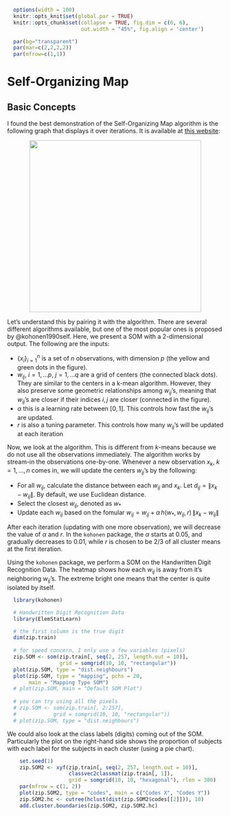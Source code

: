 \def\cA{{\cal A}}
\def\cB{{\cal B}}
\def\cC{{\cal C}}
\def\cD{{\cal D}}
\def\cE{{\cal E}}
\def\cF{{\cal F}}
\def\cG{{\cal G}}
\def\cH{{\cal H}}
\def\cI{{\cal I}}
\def\cJ{{\cal J}}
\def\cK{{\cal K}}
\def\cL{{\cal L}}
\def\cM{{\cal M}}
\def\cN{{\cal N}}
\def\cO{{\cal O}}
\def\cP{{\cal P}}
\def\cQ{{\cal Q}}
\def\cR{{\cal R}}
\def\cS{{\cal S}}
\def\cT{{\cal T}}
\def\cU{{\cal U}}
\def\cV{{\cal V}}
\def\cW{{\cal W}}
\def\cX{{\cal X}}
\def\cY{{\cal Y}}
\def\cZ{{\cal Z}}

\def\bA{\mathbf{A}}
\def\bB{\mathbf{B}}
\def\bC{\mathbf{C}}
\def\bD{\mathbf{D}}
\def\bE{\mathbf{E}}
\def\bF{\mathbf{F}}
\def\bG{\mathbf{G}}
\def\bH{\mathbf{H}}
\def\bI{\mathbf{I}}
\def\bJ{\mathbf{J}}
\def\bK{\mathbf{K}}
\def\bL{\mathbf{L}}
\def\bM{\mathbf{M}}
\def\bN{\mathbf{N}}
\def\bO{\mathbf{O}}
\def\bP{\mathbf{P}}
\def\bQ{\mathbf{Q}}
\def\bR{\mathbf{R}}
\def\bS{\mathbf{S}}
\def\bT{\mathbf{T}}
\def\bU{\mathbf{U}}
\def\bV{\mathbf{V}}
\def\bW{\mathbf{W}}
\def\bX{\mathbf{X}}
\def\bY{\mathbf{Y}}
\def\bZ{\mathbf{Z}}

\def\ba{\mathbf{a}}
\def\bb{\mathbf{b}}
\def\bc{\mathbf{c}}
\def\bd{\mathbf{d}}
\def\be{\mathbf{e}}
<!-- Conflict \def\bf{\mathbf{f}} -->
\def\bg{\mathbf{g}}
\def\bh{\mathbf{h}}
\def\bi{\mathbf{i}}
\def\bj{\mathbf{j}}
\def\bk{\mathbf{k}}
\def\bl{\mathbf{l}}
\def\bm{\mathbf{m}}
\def\bn{\mathbf{n}}
\def\bo{\mathbf{o}}
\def\bp{\mathbf{p}}
\def\bq{\mathbf{q}}
\def\br{\mathbf{r}}
\def\bs{\mathbf{s}}
\def\bt{\mathbf{t}}
\def\bu{\mathbf{u}}
\def\bv{\mathbf{v}}
\def\bw{\mathbf{w}}
\def\bx{\mathbf{x}}
\def\by{\mathbf{y}}
\def\bz{\mathbf{z}}

\def\bzero{\mathbf{0}}
\def\balpha{\boldsymbol{\alpha}}
\def\bbeta{\boldsymbol{\beta}}
\def\btheta{\boldsymbol{\theta}}
\def\bxi{\boldsymbol{\xi}}
\def\bmu{\boldsymbol{\mu}}
\def\bepsilon{\boldsymbol{\epsilon}}

\def\T{\text{T}}
\def\Trace{\text{Trace}}
\def\Cov{\text{Cov}}
\def\Var{\text{Var}}
\def\E{\text{E}}
\def\pr{\text{pr}}
\def\Prob{\text{P}}
\def\argmin{\arg\min}
\def\argmax{\arg\max}

```r
  options(width = 100)
  knitr::opts_knit$set(global.par = TRUE)
  knitr::opts_chunk$set(collapse = TRUE, fig.dim = c(6, 6),
                        out.width = "45%", fig.align = 'center')
```
```r
  par(bg="transparent")
  par(mar=c(2,2,2,2))
  par(mfrow=c(1,1))
```

# Self-Organizing Map

## Basic Concepts 

I found the best demonstration of the Self-Organizing Map algorithm is the following graph that displays it over iterations. It is available at [this website](https://annalyzin.wordpress.com/2017/11/02/self-organizing-map/):

<center>
![](images/SOM2.gif){width=400px}
</center>

Let's understand this by pairing it with the algorithm. There are several different algorithms available, but one of the most popular ones is proposed by @kohonen1990self. Here, we present a SOM with a 2-dimensional output. The following are the inputs:

* $\{x_i\}_{i=1}^n$ is a set of $n$ observations, with dimension $p$ (the yellow and green dots in the figure).
* $w_{ij}$, $i = 1, \ldots p$, $j = 1, \ldots q$ are a grid of centers (the connected black dots). They are similar to the centers in a k-mean algorithm. However, they also preserve some geometric relationships among $w_{ij}$'s, meaning that $w_{ij}$'s are closer if their indices ${i, j}$ are closer (connected in the figure).
* $\alpha$ this is a learning rate between $[0, 1]$. This controls how fast the $w_{ij}$'s are updated.
* $r$ is also a tuning parameter. This controls how many $w_{ij}$'s will be updated at each iteration

Now, we look at the algorithm. This is different from $k$-means because we do not use all the observations immediately. The algorithm works by stream-in the observations one-by-one. Whenever a new observation $x_k$, $k = 1, \ldots, n$ comes in, we will update the centers $w_{ij}$'s by the following:

* For all $w_{ij}$, calculate the distance between each $w_{ij}$ and $x_k$. Let $d_{ij} = \lVert x_k - w_{ij} \rVert$. By default, we use Euclidean distance. 
* Select the closest $w_{ij}$, denoted as $w_{\ast}$
* Update each $w_{ij}$ based on the fomular $w_{ij} = w_{ij} + \alpha \, h(w_\ast, w_{ij}, r) \, \lVert x_k - w_{ij} \rVert$

After each iteration (updating with one more observation), we will decrease the value of $\alpha$ and $r$. In the `kohonen` package, the $\alpha$ starts at 0.05, and gradually decreases to 0.01, while $r$ is chosen to be 2/3 of all cluster means at the first iteration.

Using the `kohonen` package, we perform a SOM on the Handwritten Digit Recognition Data. The heatmap shows how each $w_{ij}$ is away from it's neighboring $w_{ij}$'s. The extreme bright one means that the center is quite isolated by itself. 

```r
  library(kohonen)

  # Handwritten Digit Recognition Data
  library(ElemStatLearn)

  # the first column is the true digit
  dim(zip.train)
  
  # for speed concern, I only use a few variables (pixels)
  zip.SOM <- som(zip.train[, seq(2, 257, length.out = 10)], 
                 grid = somgrid(10, 10, "rectangular"))
  plot(zip.SOM, type = "dist.neighbours")
  plot(zip.SOM, type = "mapping", pchs = 20, 
       main = "Mapping Type SOM")
  # plot(zip.SOM, main = "Default SOM Plot")
  
  # you can try using all the pixels
  # zip.SOM <- som(zip.train[, 2:257], 
  #            grid = somgrid(10, 10, "rectangular"))
  # plot(zip.SOM, type = "dist.neighbours")
```
We could also look at the class labels (digits) coming out of the SOM. Particularly the plot on the right-hand side shows the proportion of subjects with each label for the subjects in each cluster (using a pie chart). 

```r
    set.seed(1)
    zip.SOM2 <- xyf(zip.train[, seq(2, 257, length.out = 10)], 
                    classvec2classmat(zip.train[, 1]),
                    grid = somgrid(10, 10, "hexagonal"), rlen = 300)
    par(mfrow = c(1, 2))
    plot(zip.SOM2, type = "codes", main = c("Codes X", "Codes Y"))
    zip.SOM2.hc <- cutree(hclust(dist(zip.SOM2$codes[[2]])), 10)
    add.cluster.boundaries(zip.SOM2, zip.SOM2.hc)
```
